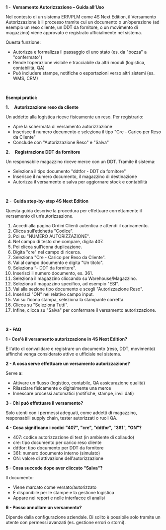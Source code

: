 **1 -  Versamento Autorizzazione – Guida all’Uso**

Nel contesto di un sistema ERP/PLM come 4S Next Edition, il Versamento Autorizzazione è il processo tramite cui un documento o un’operazione (ad esempio un reso cliente, un DDT da fornitore, o un movimento di magazzino) viene approvato e registrato ufficialmente nel sistema.

Questa funzione:

* Autorizza e formalizza il passaggio di uno stato (es. da "bozza" a "confermato")
* Rende l’operazione visibile e tracciabile da altri moduli (logistica, contabilità, QA)
* Può includere stampe, notifiche o esportazioni verso altri sistemi (es. WMS, CRM)

 

**Esempi pratici:**

**1.     Autorizzazione reso da cliente**

Un addetto alla logistica riceve fisicamente un reso. Per registrarlo:

* Apre la schermata di versamento autorizzazione
* Inserisce il numero documento e seleziona il tipo "Cre - Carico per Reso da Cliente"
* Conclude con "Autorizzazione Reso" e "Salva"

**2.     Registrazione DDT da fornitore**

Un responsabile magazzino riceve merce con un DDT. Tramite il sistema:

* Seleziona il tipo documento "ddtfor - DDT da fornitore"
* Inserisce il numero documento, il magazzino di destinazione
* Autorizza il versamento e salva per aggiornare stock e contabilità

 

**2 -  Guida step-by-step 4S Next Edition**

Questa guida descrive la procedura per effettuare correttamente il versamento di un’autorizzazione.

1. Accedi alla pagina Ordini Clienti autentica e attendi il caricamento.
2. Clicca sull’etichetta "Codice".
3. Poi su "NUMERO AUTORIZZAZIONE".
4. Nel campo di testo che compare, digita 407.
5. Poi clicca sull’icona duplicazione.
6. Digita "cre" nel campo di ricerca.
7. Seleziona "Cre - Carico per Reso da Cliente".
8. Vai al campo documento e digita "Un titolo".
9. Seleziona “- DDT da fornitore".
10. Inserisci il numero documento, es. 361.
11. Seleziona il magazzino cliccando su Warehouse/Magazzino.
12. Seleziona il magazzino specifico, ad esempio "ESI".
13. Vai alla sezione tipo documento e scegli "Autorizzazione Reso".
14. Inserisci "ON" nel relativo campo input.
15. Vai su l’icona stampa, seleziona la stampante corretta.
16. Clicca su "Seleziona Tutti".
17. Infine, clicca su "Salva" per confermare il versamento autorizzazione.

 

**3 - FAQ**

**1 - Cos'è il versamento autorizzazione in 4S Next Edition?**

È l'atto di convalidare e registrare un documento (reso, DDT, movimento) affinché venga considerato attivo e ufficiale nel sistema.

**2 - A cosa serve effettuare un versamento autorizzazione?**

Serve a:

* Attivare un flusso (logistico, contabile, QA assicurazione qualità)
* Rilasciare fisicamente o digitalmente una merce
* Innescare processi automatici (notifiche, stampe, invii dati)

**3 - Chi può effettuare il versamento?**

Solo utenti con i permessi adeguati, come addetti di magazzino, responsabili supply chain, tester autorizzati o ruoli QA.

**4 - Cosa significano i codici "407", "cre", "ddtfor", "361", "ON"?**

* 407: codice autorizzazione di test (in ambiente di collaudo)
* cre: tipo documento per carico reso cliente
* ddtfor: tipo documento per DDT da fornitore
* 361: numero documento interno (simulato)
* ON: valore di attivazione dell'autorizzazione

**5 - Cosa succede dopo aver cliccato "Salva"?**

Il documento:

* Viene marcato come versato/autorizzato
* È disponibile per le stampe e la gestione logistica
* Appare nei report e nelle interfacce di analisi

**6 - Posso annullare un versamento?**

Dipende dalla configurazione aziendale. Di solito è possibile solo tramite un utente con permessi avanzati (es. gestione errori o storni).